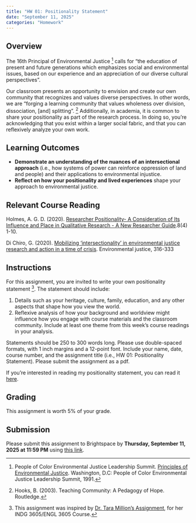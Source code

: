 ```yaml
---
title: "HW 01: Positionality Statement"
date: "September 11, 2025"
categories: "Homework"
---
```


## Overview 
The 16th Principal of Environmental Justice [^1] calls for "the education of present and future generations which emphasizes social and environmental issues, based on our experience and an appreciation of our diverse cultural perspectives". 

Our classroom presents an opportunity to envision and create our own community that recognizes and values diverse perspectives. In other words, we are "forging a learning community that values wholeness over division, dissociation, [and] splitting". [^2] Additionally, in academia, it is common to share your positionality as part of the research process. In doing so, you're  acknowledging that you exist within a larger social fabric, and that you can reflexively analyze your own work. 

## Learning Outcomes
- **Demonstrate an understanding of the nuances of an intersectional approach** (i.e., how systems of power can reinforce oppression of land and people) and their applications to environmental injustice.
- **Reflect on how your positionality and lived experiences** shape your approach to environmental justice. 

## Relevant Course Reading 
Holmes, A. G. D. (2020). [Researcher Positionality- A Consideration of Its Influence and Place in Qualitative Research - A New Researcher Guide](https://www.ulethbridge.ca/sites/default/files/2024/09/holmes_2020.pdf).8(4) 1-10. 

Di Chiro, G. (2020). [Mobilizing 'intersectionality' in environmental justice research and action in a time of crisis](https://ebookcentral.proquest.com/lib/well/reader.action?docID=6228917&ppg=463&c=RVBVQg). Environmental justice, 316-333     

## Instructions
For this assignment, you are invited to write your own positionality statement [^3]. The statement should include: 

 1.  Details such as your heritage, culture, family, education, and any other aspects that shape how you view the world. 
 2.  Reflexive analysis of how your background and worldview might influence how you engage with course materials and the classroom community. Include at least one theme from this week's course readings in your analysis. 

Statements should be 250 to 300 words long. Please use double-spaced formats, with 1 inch margins and a 12-point font. Include your name, date, course number, and the assignment title (i.e., HW 01: Positionality Statement). Please submit the assignment as a pdf.

::: {.callout-note}
If you're interested in reading my positionality statement, you can read it [here](cab_ps.qmd).
:::
   

## Grading

This assignment is worth 5% of your grade.


## Submission 
Please submit this assignment to Brightspace by **Thursday, September 11, 2025 at 11:59 PM** using [this link](https://brightspace.wellesley.edu/d2l/home/7420).

[^1]: People of Color Environmental Justice Leadership Summit. [Principles of Environmental Justice](https://ejnet.org/ej/principles.pdf). Washington, D.C: People of Color Environmental Justice Leadership Summit, 1991.

[^2]: Hooks, B. (2003). Teaching Community: A Pedagogy of Hope. Routledge.

[^3]: This assignment was inspired by [Dr. Tara Million's Assignment](https://www.ulethbridge.ca/sites/default/files/2024/09/positionalityassignment_sample_million_2024.pdf), for her INDG 3605/ENGL 3605 Course.
